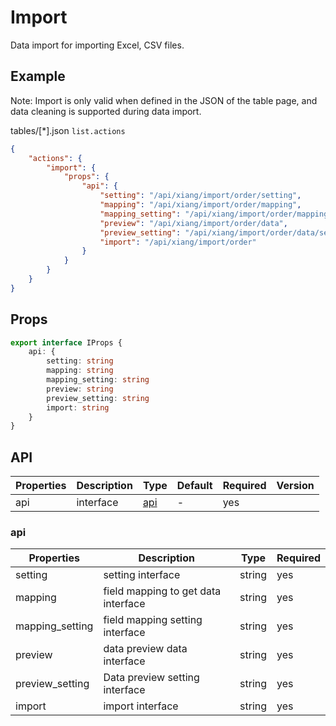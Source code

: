 # Import

Data import for importing Excel, CSV files.

## Example

<Notice type='success'>
	Note: Import is only valid when defined in the JSON of the table page, and data cleaning is
	supported during data import.
</Notice>

tables/[*].json `list.actions`

```json
{
	"actions": {
		"import": {
			"props": {
				"api": {
					"setting": "/api/xiang/import/order/setting",
					"mapping": "/api/xiang/import/order/mapping",
					"mapping_setting": "/api/xiang/import/order/mapping/setting",
					"preview": "/api/xiang/import/order/data",
					"preview_setting": "/api/xiang/import/order/data/setting",
					"import": "/api/xiang/import/order"
				}
			}
		}
	}
}
```

## Props

```ts
export interface IProps {
	api: {
		setting: string
		mapping: string
		mapping_setting: string
		preview: string
		preview_setting: string
		import: string
	}
}
```

## API

| Properties | Description | Type        | Default | Required | Version |
| ---------- | ----------- | ----------- | ------- | -------- | ------- |
| api        | interface   | [api](#api) | -       | yes      |         |

### api

| Properties      | Description                         | Type   | Required |
| --------------- | ----------------------------------- | ------ | -------- |
| setting         | setting interface                   | string | yes      |
| mapping         | field mapping to get data interface | string | yes      |
| mapping_setting | field mapping setting interface     | string | yes      |
| preview         | data preview data interface         | string | yes      |
| preview_setting | Data preview setting interface      | string | yes      |
| import          | import interface                    | string | yes      |
